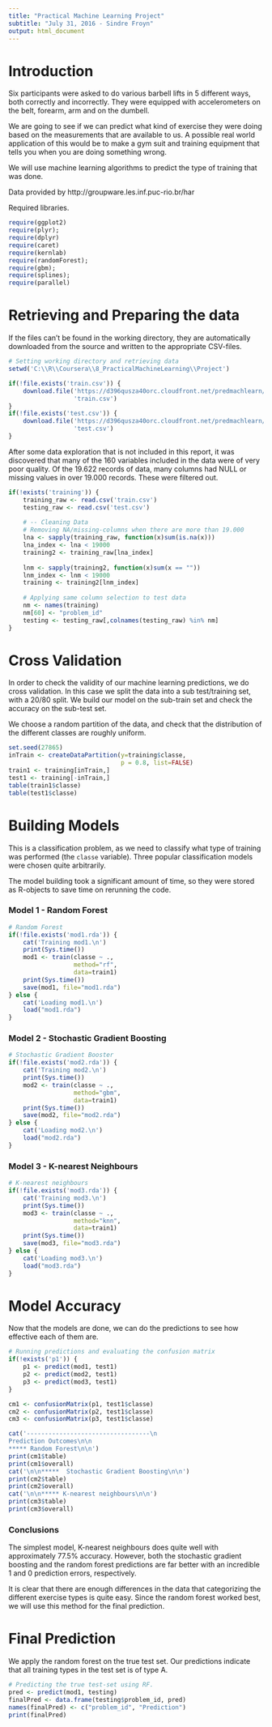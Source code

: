 ---
title: "Practical Machine Learning Project"
subtitle: "July 31, 2016 - Sindre Froyn"
output: html_document
---


# Introduction

Six participants were asked to do various barbell lifts in 5 different ways, both correctly and incorrectly. They were equipped with accelerometers on the belt, forearm, arm and on the dumbell.

We are going to see if we can predict what kind of exercise they were doing based on the measurements that are available to us. A possible real world application of this would be to make a gym suit and training equipment that tells you when you are doing something wrong.

We will use machine learning algorithms to predict the type of training that was done.

Data provided by http://groupware.les.inf.puc-rio.br/har

Required libraries.
```{r, results="hide", message=FALSE,  warning=FALSE, error=FALSE}
require(ggplot2)
require(plyr);
require(dplyr)
require(caret)
require(kernlab)
require(randomForest);
require(gbm);
require(splines);
require(parallel)
```

# Retrieving and Preparing the data

If the files can't be found in the working directory, they are automatically downloaded from the source and written to the appropriate CSV-files.

```{r}
# Setting working directory and retrieving data
setwd('C:\\R\\Coursera\\8_PracticalMachineLearning\\Project')

if(!file.exists('train.csv')) {
    download.file('https://d396qusza40orc.cloudfront.net/predmachlearn/pml-training.csv',
                  'train.csv')
}
if(!file.exists('test.csv')) {
    download.file('https://d396qusza40orc.cloudfront.net/predmachlearn/pml-testing.csv',
                  'test.csv')
}
```

After some data exploration that is not included in this report, it was discovered that many of the 160 variables included in the data were of very poor quality. Of the 19.622 records of data, many columns had NULL or missing values in over 19.000 records. These were filtered out.

```{r}
if(!exists('training')) { 
    training_raw <- read.csv('train.csv')
    testing_raw <- read.csv('test.csv')
    
    # -- Cleaning Data
    # Removing NA/missing-columns when there are more than 19.000
    lna <- sapply(training_raw, function(x)sum(is.na(x)))
    lna_index <- lna < 19000
    training2 <- training_raw[lna_index]
    
    lnm <- sapply(training2, function(x)sum(x == ""))
    lnm_index <- lnm < 19000
    training <- training2[lnm_index]
    
    # Applying same column selection to test data
    nm <- names(training)
    nm[60] <- "problem_id"
    testing <- testing_raw[,colnames(testing_raw) %in% nm]
}

```

# Cross Validation

In order to check the validity of our machine learning predictions, we do cross validation. In this case we split the data into a sub test/training set, with a 20/80 split. We build our model on the sub-train set and check the accuracy on the sub-test set.

We choose a random partition of the data, and check that the distribution of the different classes are roughly uniform.

```{r}
set.seed(27865)
inTrain <- createDataPartition(y=training$classe,
                               p = 0.8, list=FALSE)
train1 <- training[inTrain,]
test1 <- training[-inTrain,]
table(train1$classe)
table(test1$classe)
```

# Building Models

This is a classification problem, as we need to classify what type of training was performed (the `classe` variable). Three popular classification models were chosen quite arbitrarily.

The model building took a significant amount of time, so they were stored as R-objects to save time on rerunning the code.

### Model 1 - Random Forest

```{r}
# Random Forest
if(!file.exists('mod1.rda')) { 
    cat('Training mod1.\n')
    print(Sys.time())
    mod1 <- train(classe ~ .,
                  method="rf",
                  data=train1)
    print(Sys.time())
    save(mod1, file="mod1.rda")
} else {
    cat('Loading mod1.\n')
    load("mod1.rda")
}
```


### Model 2 - Stochastic Gradient Boosting

```{r}
# Stochastic Gradient Booster
if(!file.exists('mod2.rda')) { 
    cat('Training mod2.\n')
    print(Sys.time())
    mod2 <- train(classe ~ .,
                  method="gbm",
                  data=train1)
    print(Sys.time())
    save(mod2, file="mod2.rda")
} else {
    cat('Loading mod2.\n')
    load("mod2.rda")
}
```


### Model 3 - K-nearest Neighbours

```{r}
# K-nearest neighbours
if(!file.exists('mod3.rda')) { 
    cat('Training mod3.\n')
    print(Sys.time())
    mod3 <- train(classe ~ .,
                  method="knn",
                  data=train1)
    print(Sys.time())
    save(mod3, file="mod3.rda")
} else {
    cat('Loading mod3.\n')
    load("mod3.rda")
}
```

# Model Accuracy

Now that the models are done, we can do the predictions to see how effective each of them are.

```{r}
# Running predictions and evaluating the confusion matrix
if(!exists('p1')) { 
    p1 <- predict(mod1, test1)
    p2 <- predict(mod2, test1)
    p3 <- predict(mod3, test1)
}

cm1 <- confusionMatrix(p1, test1$classe)
cm2 <- confusionMatrix(p2, test1$classe)
cm3 <- confusionMatrix(p3, test1$classe)
```

```{r}
cat('----------------------------------\n
Prediction Outcomes\n\n
***** Random Forest\n\n')
print(cm1$table)
print(cm1$overall)
cat('\n\n*****  Stochastic Gradient Boosting\n\n')
print(cm2$table)
print(cm2$overall)
cat('\n\n***** K-nearest neighbours\n\n')
print(cm3$table)
print(cm3$overall)
```

### Conclusions

The simplest model, K-nearest neighbours does quite well with approximately 77.5% accuracy. However, both the stochastic gradient boosting and the random forest predictions are far better with an incredible 1 and 0 prediction errors, respectively.

It is clear that there are enough differences in the data that categorizing the different exercise types is quite easy. Since the random forest worked best, we will use this method for the final prediction. 

# Final Prediction

We apply the random forest on the true test set. Our predictions indicate that all training types in the test set is of type A.

```{r}
# Predicting the true test-set using RF.
pred <- predict(mod1, testing)
finalPred <- data.frame(testing$problem_id, pred)
names(finalPred) <- c("problem_id", "Prediction")
print(finalPred)
```


